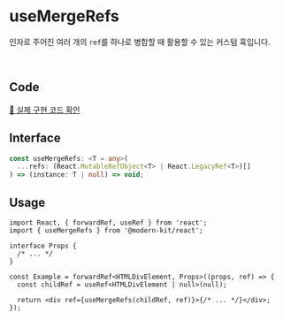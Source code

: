 # useMergeRefs

인자로 주어진 여러 개의 `ref`를 하나로 병합할 때 활용할 수 있는 커스텀 훅입니다.

<br />

## Code
[🔗 실제 구현 코드 확인](https://github.com/modern-agile-team/modern-kit/blob/main/packages/react/src/hooks/useMergeRefs/index.ts)

## Interface

```ts title="typescript"
const useMergeRefs: <T = any>(
  ...refs: (React.MutableRefObject<T> | React.LegacyRef<T>)[]
) => (instance: T | null) => void;
```

## Usage

```tsx title="typescript"
import React, { forwardRef, useRef } from 'react';
import { useMergeRefs } from '@modern-kit/react';

interface Props {
  /* ... */
}

const Example = forwardRef<HTMLDivElement, Props>((props, ref) => {
  const childRef = useRef<HTMLDivElement | null>(null);

  return <div ref={useMergeRefs(childRef, ref)}>{/* ... */}</div>;
});
```